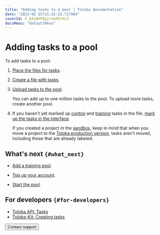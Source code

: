 ```yaml
---
title: "Adding tasks to a pool | Toloka documentation"
date: "2023-02-15T15:15:15.717904"
coverId: F_bIcOYF9yjrxkPZrXc3
docsMenu: "defaultMenu"
---
```



# Adding tasks to a pool

To add tasks to a pool:

1. [Place the files for tasks](/docs/guide/cloud-storage).

1. [Create a file with tasks](/docs/guide/pool_csv).

1. [Upload tasks to the pool](/docs/guide/task_upload).

    <Note mode="restriction" title="Restriction">

    You can add up to one million tasks to the pool. To upload more tasks, create another pool.

    </Note>

1. If you haven't yet marked up [control](/docs/glossary#control-task) and [training](/docs/glossary#training-task) tasks in the file, [mark up the tasks in the interface](/docs/guide/task_markup).

    <Note mode="note" title="Note">

    If you created a project in the [sandbox](/docs/glossary#sandbox), keep in mind that when you move a project to the [Toloka production version](https://platform.toloka.ai/requester/), tasks aren't moved, including those that are already labeled.

    </Note>

## What's next `{#what_next}`
- [Add a training pool](/docs/guide/train).

- [Top up your account](/docs/guide/refill).

- [Start the pool](/docs/guide/pool-run-and-stop).

## For developers `{#for-developers}`

- [Toloka API: Tasks](https://toloka.ai/docs/api/api-reference/#tag--task)
- [Toloka-Kit: Creating tasks](/docs/toloka-kit/reference/toloka.client.TolokaClient.create_task)

<Button view="defaultInverse" size="l" type="link" url="/docs/guide/troubleshooting/support?form-source=guide-pool">Contact support</Button>
